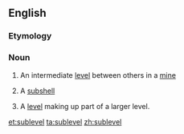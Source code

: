 ==English==

===Etymology===
{{prefix|sub|level}}

===Noun===
{{en-noun}}

# An intermediate [[level]] between others in a [[mine]]
# {{context|physics|lang=en}} A [[subshell]]
# {{context|video games|lang=en}} A [[level]] making up part of a larger level.

[[et:sublevel]]
[[ta:sublevel]]
[[zh:sublevel]]